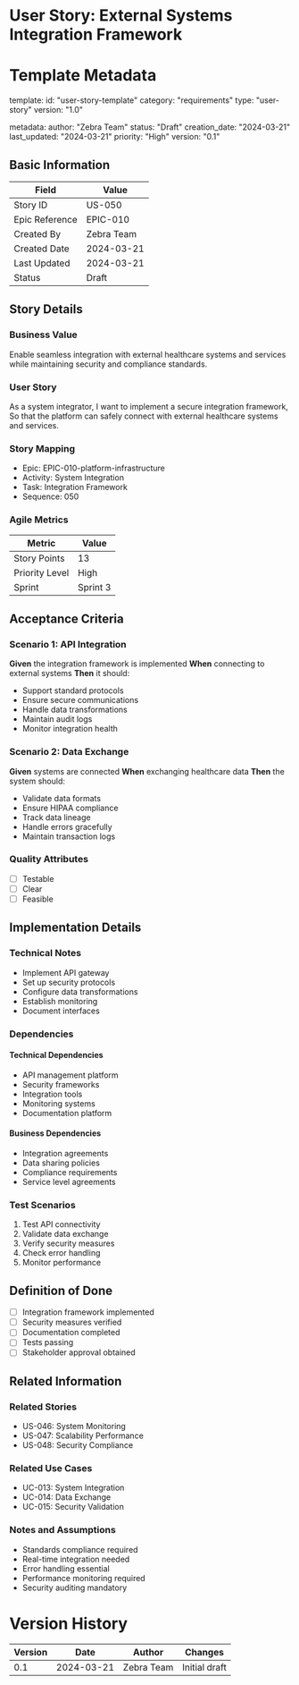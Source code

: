 # User Story: External Systems Integration Framework

# Template Metadata
template:
  id: "user-story-template"
  category: "requirements"
  type: "user-story"
  version: "1.0"

metadata:
  author: "Zebra Team"
  status: "Draft"
  creation_date: "2024-03-21"
  last_updated: "2024-03-21"
  priority: "High"
  version: "0.1"

## Basic Information
| Field | Value |
|-------|-------|
| Story ID | US-050 |
| Epic Reference | EPIC-010 |
| Created By | Zebra Team |
| Created Date | 2024-03-21 |
| Last Updated | 2024-03-21 |
| Status | Draft |

## Story Details
### Business Value
Enable seamless integration with external healthcare systems and services while maintaining security and compliance standards.

### User Story
As a system integrator,
I want to implement a secure integration framework,
So that the platform can safely connect with external healthcare systems and services.

### Story Mapping
- Epic: EPIC-010-platform-infrastructure
- Activity: System Integration
- Task: Integration Framework
- Sequence: 050

### Agile Metrics
| Metric | Value |
|--------|-------|
| Story Points | 13 |
| Priority Level | High |
| Sprint | Sprint 3 |

## Acceptance Criteria
### Scenario 1: API Integration
**Given** the integration framework is implemented
**When** connecting to external systems
**Then** it should:
- Support standard protocols
- Ensure secure communications
- Handle data transformations
- Maintain audit logs
- Monitor integration health

### Scenario 2: Data Exchange
**Given** systems are connected
**When** exchanging healthcare data
**Then** the system should:
- Validate data formats
- Ensure HIPAA compliance
- Track data lineage
- Handle errors gracefully
- Maintain transaction logs

### Quality Attributes
- [ ] Testable
- [ ] Clear
- [ ] Feasible

## Implementation Details
### Technical Notes
- Implement API gateway
- Set up security protocols
- Configure data transformations
- Establish monitoring
- Document interfaces

### Dependencies
#### Technical Dependencies
- API management platform
- Security frameworks
- Integration tools
- Monitoring systems
- Documentation platform

#### Business Dependencies
- Integration agreements
- Data sharing policies
- Compliance requirements
- Service level agreements

### Test Scenarios
1. Test API connectivity
2. Validate data exchange
3. Verify security measures
4. Check error handling
5. Monitor performance

## Definition of Done
- [ ] Integration framework implemented
- [ ] Security measures verified
- [ ] Documentation completed
- [ ] Tests passing
- [ ] Stakeholder approval obtained

## Related Information
### Related Stories
- US-046: System Monitoring
- US-047: Scalability Performance
- US-048: Security Compliance

### Related Use Cases
- UC-013: System Integration
- UC-014: Data Exchange
- UC-015: Security Validation

### Notes and Assumptions
- Standards compliance required
- Real-time integration needed
- Error handling essential
- Performance monitoring required
- Security auditing mandatory

# Version History
| Version | Date | Author | Changes |
|---------|------|--------|----------|
| 0.1 | 2024-03-21 | Zebra Team | Initial draft |
